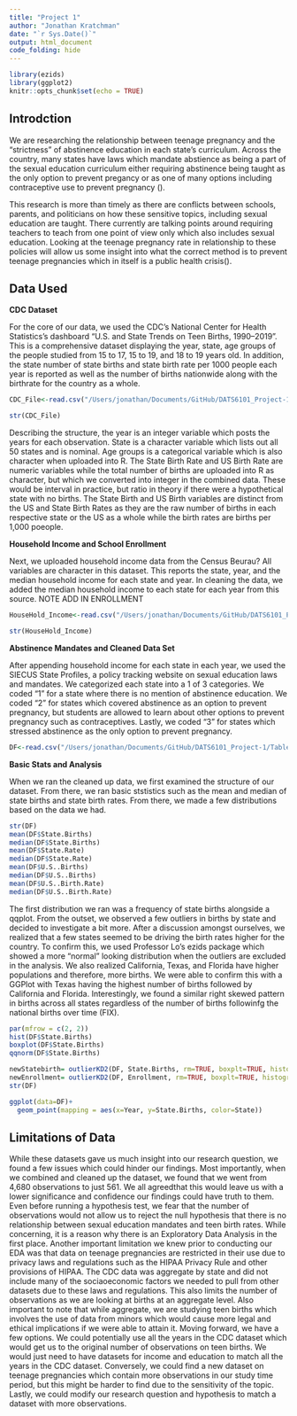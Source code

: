 ```yaml
---
title: "Project 1"
author: "Jonathan Kratchman"
date: "`r Sys.Date()`"
output: html_document
code_folding: hide
---
```


```r
library(ezids)
library(ggplot2)
knitr::opts_chunk$set(echo = TRUE)
```

## Introdction

  We are researching the relationship between teenage pregnancy and the "strictness" of abstinence education in each state's curriculum. Across the country, many states have laws which mandate abstience as being a part of the sexual education curriculum either requiring abstinence being taught as the only option to prevent pregancy or as one of many options including contraceptive use to prevent pregnancy ().
  
  This research is more than timely as there are conflicts between schools, parents, and politicians on how these sensitive topics, including sexual education are taught. There currently are talking points around requiring teachers to teach from one point of view only which also includes sexual education. Looking at the teenage pregnancy rate in relationship to these policies will allow us some insight into what the correct method is to prevent teenage pregnancies which in itself is a public health crisis().
  
## Data Used
**CDC Dataset**

  For the core of our data, we used the CDC's National Center for Health Statistics's dashboard "U.S. and State Trends on Teen Births, 1990–2019". This is a comprehensive dataset displaying the year, state, age groups of the people studied from 15 to 17, 15 to 19, and 18 to 19 years old. In addition, the state number of state births and state birth rate per 1000 people each year is reported as well as the number of births nationwide along with the birthrate for the country as a whole. 
  
  
```r
CDC_File<-read.csv("/Users/jonathan/Documents/GitHub/DATS6101_Project-1/Tables/NCHS_-_U.S._and_State_Trends_on_Teen_Births.csv")

str(CDC_File)
```
 
  Describing the structure, the year is an integer variable which posts the years for each observation. State is a character variable which lists out all 50 states and is nominal. Age groups is a categorical variable which is also character when uploaded into R. The State Birth Rate and US Birth Rate are numeric variables while the total number of births are uploaded into R as character, but which we converted into integer in the combined data. These would be interval in practice, but ratio in theory if there were a hypothetical state with no births. The State Birth and US Birth variables are distinct from the US and State Birth Rates as they are the raw number of births in each respective state or the US as a whole while the birth rates are births per 1,000 poeople. 

**Household Income and School Enrollment**
  
  Next, we uploaded household income data from the Census Beurau? All variables are character in this dataset. This reports the state, year, and the median household income for each state and year. In cleaning the data, we added the median household income to each state for each year from this source. NOTE ADD IN ENROLLMENT

```r
HouseHold_Income<-read.csv("/Users/jonathan/Documents/GitHub/DATS6101_Project-1/Tables/Median_Household_Income-h08.csv")

str(HouseHold_Income)
```

**Abstinence Mandates and Cleaned Data Set**

  After appending household income for each state in each year, we used the SIECUS State Profiles, a policy tracking website on sexual education laws and mandates. We categorized each state into a 1 of 3 categories. We coded "1" for a state where there is no mention of abstinence education. We coded "2" for states which covered abstinence as an option to prevent pregnancy, but students are allowed to learn about other options to prevent pregnancy such as contraceptives. Lastly, we coded "3" for states which stressed abstinence as the only option to prevent pregnancy.

```r
DF<-read.csv("/Users/jonathan/Documents/GitHub/DATS6101_Project-1/Tables/Project1_data_clean.csv")
```


**Basic Stats and Analysis**

  When we ran the cleaned up data, we first examined the structure of our dataset. From there, we ran basic ststistics such as the mean and median of state births and state birth rates. From there, we made a few distributions based on the data we had. 
  
```r
str(DF)
mean(DF$State.Births)
median(DF$State.Births)
mean(DF$State.Rate)
median(DF$State.Rate)
mean(DF$U.S..Births)
median(DF$U.S..Births)
mean(DF$U.S..Birth.Rate)
median(DF$U.S..Birth.Rate)
```

The first distribution we ran was a frequency of state births alongside a qqplot. From the outset, we observed a few outliers in births by state and decided to investigate a bit more. After a discussion amongst ourselves, we realized that a few states seemed to be driving the birth rates higher for the country. To confirm this, we used Professor Lo's ezids package which showed a more "normal" looking distribution when the outliers are excluded in the analysis. We also realized California, Texas, and Florida have higher populations and therefore, more births. We were able to confirm this with a GGPlot with Texas having the highest number of births followed by California and Florida. Interestingly, we found a similar right skewed pattern in births across all states regardless of the number of births followinfg the national births over time (FIX). 




```r
par(mfrow = c(2, 2))
hist(DF$State.Births)
boxplot(DF$State.Births)
qqnorm(DF$State.Births)

newStatebirth= outlierKD2(DF, State.Births, rm=TRUE, boxplt=TRUE, histogram=TRUE, qqplt=TRUE)
newEnrollment= outlierKD2(DF, Enrollment, rm=TRUE, boxplt=TRUE, histogram=TRUE, qqplt=TRUE)
str(DF)

ggplot(data=DF)+
  geom_point(mapping = aes(x=Year, y=State.Births, color=State))
```

## Limitations of Data

  While these datasets gave us much insight into our research question, we found a few issues which could hinder our findings. Most importantly, when we combined and cleaned up the dataset, we found that we went from 4,680 observations to just 561. We all agreedthat this would leave us with a lower significance and confidence our findings could have truth to them. Even before running a hypothesis test, we fear that the number of observations would not allow us to reject the null hypothesis that there is no relationship between sexual education mandates and teen birth rates. While concerning, it is a reason why there is an Exploratory Data Analysis in the first place. 
  Another important limitation we knew prior to conducting our EDA was that data on teenage pregnancies are restricted in their use due to privacy laws and regulations such as the HIPAA Privacy Rule and other provisions of HIPAA. The CDC data was aggregate by state and did not include many of the sociaoeconomic factors we needed to pull from other datasets due to these laws and regulations. This also limits the number of observations as we are looking at births at an aggregate level. Also important to note that while aggregate, we are studying teen births which involves the use of data from minors which would cause more legal and ethical implications if we were able to attain it. 
  Moving forward, we have a few options. We could potentially use all the years in the CDC dataset which would get us to the original number of observations on teen births. We would just need to have datasets for income and education to match all the years in the CDC dataset. Conversely, we could find a new dataset on teenage pregnancies which contain more observations in our study time period, but this might be harder to find due to the sensitivity of the topic. Lastly, we could modify our research question and hypothesis to match a dataset with more observations.